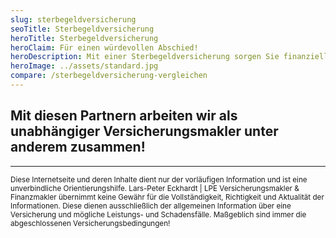 ```yaml
---
slug: sterbegeldversicherung
seoTitle: Sterbegeldversicherung
heroTitle: Sterbegeldversicherung
heroClaim: Für einen würdevollen Abschied!
heroDescription: Mit einer Sterbegeldversicherung sorgen Sie finanziell vor. Für einen würdevollen Abschied - ohne dass Ihre Angehörigen dafür aufkommen müssen!
heroImage: ../assets/standard.jpg
compare: /sterbegeldversicherung-vergleichen
---
```


<AwardBox />
<ProvenExpert />
<ContactAndCompareBox />

## Mit diesen Partnern arbeiten wir als unabhängiger Versicherungsmakler unter anderem zusammen!
<InsurancesBox title='Lebensversicherungsgesellschaften'/>

---

<small>Diese Internetseite und deren Inhalte dient nur der vorläufigen Information und ist eine unverbindliche Orientierungshilfe. Lars-Peter Eckhardt | LPE Versicherungsmakler & Finanzmakler übernimmt keine Gewähr für die Vollständigkeit, Richtigkeit und Aktualität der Informationen. Diese dienen ausschließlich der allgemeinen Information über eine Versicherung und mögliche Leistungs- und Schadensfälle. Maßgeblich sind immer die abgeschlossenen Versicherungsbedingungen!</small>